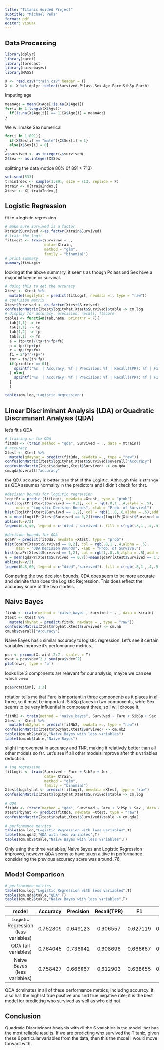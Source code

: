 ```yaml
---
title: "Titanic Guided Project"
subtitle: "Michael Peña"
format: pdf
editor: visual
---
```


## Data Processing

```r
library(dplyr)
library(caret)
library(forecast)
library(naivebayes)
library(MASS)

```

```r
X <- read.csv("train.csv",header = T)
X <- X %>% dplyr::select(Survived,Pclass,Sex,Age,Fare,SibSp,Parch)
```

Imputing age

```r
meanAge = mean(X$Age[!is.na(X$Age)])
for(i in 1:length(X$Age)){
  if(is.na(X$Age[i]) == 1){X$Age[i] = meanAge}
}
```

We will make Sex numerical

```r
for(i in 1:891){
  if(X$Sex[i] == "male"){X$Sex[i] = 1}
  else{X$Sex[i] = 0}
}
X$Survived <- as.integer(X$Survived)
X$Sex <- as.integer(X$Sex)
```

splitting the data (notice 80% 0f 891 $\approx$ 713)

```r
set.seed(533)
trainIndex <- sample(1:891, size = 713, replace = F)
Xtrain <- X[trainIndex,]
Xtest <- X[-trainIndex,]
```

## Logistic Regression

fit to a logistic regression

```r
# make sure Survived is a factor
Xtrain$Survived <-as.factor(Xtrain$Survived) 
# train the logit
fitLogit <- train(Survived ~ .,
                  data= Xtrain,
                  method = "glm",
                  family = "binomial") 
# print summary
summary(fitLogit)
```

looking at the above summary, it seems as though Pclass and Sex have a major influence on survival.

```r
# doing this to get the accuracy
Xtest <- Xtest %>%
  mutate(logityhat = predict(fitLogit, newdata =., type = "raw")) 
# confusion matrix
Xtest$Survived <- as.factor(Xtest$Survived)
confusionMatrix(Xtest$logityhat,Xtest$Survived)$table -> cm.log
# display for accuracy, precision, recall, f1score
table1 <- function(tab,name, printtnr = F){
  tab[1,1] -> tn
  tab[2,2] -> tp
  tab[1,2] -> fp
  tab[2,1] -> fn
  a = (tp+tn)/(tp+tn+fp+fn)
  p = tp/(tp+fp)
  r = tp/(tp+fn)
  f1 = 2*p*r/(p+r)
  tnr = tn/(tn+fp)
  if(printtnr == 0){  
    sprintf("%s || Accuracy: %f | Precision: %f | Recall(TPR): %f | F1: %f",name,a,p,r,f1)
  } else{
    sprintf("%s || Accuracy: %f | Precision: %f | Recall(TPR): %f | F1: %f | TNR: %f",name,a,p,r,f1,tnr)  
  }
  }

table1(cm.log,"Logistic Regression")
```

## Linear Discriminant Analysis (LDA) or Quadratic Discriminant Analysis (QDA)

let's fit a QDA

```r
# training on the QDA
fitQda <- (train(method = "qda", Survived ~ ., data = Xtrain))
# accuracy
Xtest <- Xtest %>%
  mutate(qdayhat = predict(fitQda, newdata =., type = "raw"))
confusionMatrix(Xtest$logityhat,Xtest$Survived)$overall["Accuracy"]
confusionMatrix(Xtest$qdayhat,Xtest$Survived) -> cm.qda
cm.qda$overall["Accuracy"]
```

the QDA accuracy is better than that of the Logistic. Although this is strange as QDA assumes normality in the predictors and I didn't check for that.

```r
#decision bounds for logistic regression
logitPr = predict(fitLogit, newdata =Xtest, type = "prob")
hist(logitPr[Xtest$Survived == 0,2], col = rgb(.8,1 ,.4,alpha = .5),
     main = "Logistic Decision Bounds", xlab = "Prob. of Survival")
hist(logitPr[Xtest$Survived == 1,2], col = rgb(1,.8,.6,alpha = .5),add = 1)
v = mean(logitPr[Xtest$Survived == 0,2])+mean(logitPr[Xtest$Survived == 1,2])
abline(v=v/2)
legend(0.8,40, legend = c("died","survived"), fill = c(rgb(.8,1 ,.4,.5), rgb(1,.8,.6,.5)))

```

```r
#decision bounds for QDA 
qdaPr = predict(fitQda, newdata =Xtest, type = "prob")
hist(qdaPr[Xtest$Survived == 0,2], col = rgb(.8,1 ,.4,alpha = .5),
     main = "QDA Decision Bounds", xlab = "Prob. of Survival")
hist(qdaPr[Xtest$Survived == 1,2], col = rgb(1,.8,.6,alpha = .5),add = 1)
v = mean(qdaPr[Xtest$Survived == 0,2])+mean(qdaPr[Xtest$Survived == 1,2])
abline(v=v/2)
legend(0.8,60, legend = c("died","survived"), fill = c(rgb(.8,1 ,.4,.5), rgb(1,.8,.6,.5)))
```

Comparing the two decision bounds, QDA does seem to be more accurate and definite than does the Logistic Regression. This does reflect the accuracy score of the two models.

## Naive Bayes

```r
fitNb <- train(method = "naive_bayes", Survived ~ . , data = Xtrain)
Xtest <- Xtest %>%
  mutate(nbyhat = predict(fitNb, newdata =., type = "raw"))
confusionMatrix(Xtest$nbyhat,Xtest$Survived) -> cm.nb
cm.nb$overall["Accuracy"]

```

Naive Bayes has a similar accuracy to logistic regression. Let's see if certain variables improve it's performance metrics.

```r
pca <- prcomp(Xtrain[,2:7], scale. = T)
evar = pca$sdev^2 / sum(pca$sdev^2)
plot(evar, type = 'b')
```

looks like 3 components are relevant for our analysis, maybe we can see which ones

```r
pca$rotation[, 1:3]
```

rotation tells me that Fare is important in three components as it places in all three, so it must be important. SibSp places in two components, while Sex seems to be very influential in component three, so I will choose it.

```r
fitNb2 <- train(method = "naive_bayes", Survived ~ Fare + SibSp + Sex , data = Xtrain)
Xtest <- Xtest %>%
  mutate(nb2yhat = predict(fitNb2, newdata =., type = "raw"))
confusionMatrix(Xtest$nb2yhat,Xtest$Survived) -> cm.nb2
table1(cm.nb2$table,"Naive Bayes with less variables")
table1(cm.nb$table,"Naive Bayes")
```

slight improvement in accuracy and TNR, making it relatively better than all other models so far. Let's see if all other models improve after this variables reduction.

```r
# log regression
fitLogit <- train(Survived ~ Fare + SibSp + Sex ,
                  data= Xtrain,
                  method = "glm",
                  family = "binomial") 
Xtest$logityhat <- predict(fitLogit, newdata =Xtest, type = "raw")
confusionMatrix(Xtest$logityhat,Xtest$Survived)$table -> cm.log    

# QDA 
fitQda <- (train(method = "qda", Survived ~ Fare + SibSp + Sex , data = Xtrain))
Xtest$nbyhat <- predict(fitQda, newdata =Xtest, type = "raw")
confusionMatrix(Xtest$nbyhat,Xtest$Survived)$table -> cm.qda2

# performance metrics
table1(cm.log,"Logistic Regression with less variables",T)
table1(cm.qda2,"QDA with less variables",T)
table1(cm.nb2$table,"Naive Bayes with less variables",T)
```

Only using the three variables, Naive Bayes and Logistic Regression improved, however QDA seems to have taken a dive in performance considering the previous accuracy score was around .76.

## Model Comparison

```r
# performance metrics
table1(cm.log,"Logistic Regression with less variables",T)
table1(cm.qda$table,"QDA",T)
table1(cm.nb2$table,"Naive Bayes with less variables",T)
```

|                model                 | Accuracy | Precision | Recall(TPR) |    F1    |   TNR    |
|:------------------------------------:|:--------:|:---------:|:-----------:|:--------:|:--------:|
| Logistic Regression (less variables) | 0.752809 | 0.649123  |  0.606557   | 0.627119 | 0.829060 |
|         QDA (all variables)          | 0.764045 | 0.736842  |  0.608696   | 0.666667 | 0.862385 |
|     Naive Bayes (less variables)     | 0.758427 | 0.666667  |  0.612903   | 0.638655 | 0.836207 |

QDA dominates in all of these performance metrics, including accuracy. It also has the highest true positive and and true negative rate; it is the best model for predicting who survived as well as who did not.

## Conclusion

Quadratic Discriminant Analysis with all the 6 variables is the model that has the most reliable results. If we are predicting who survived the Titanic, given these 6 particular variables from the data, then this the model I would move forward with.
